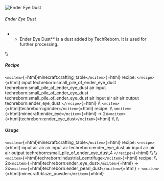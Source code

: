 ![Ender Eye Dust](/mods/techreborn/ender_eye_dust.png)

###### Ender Eye Dust

-   -   Ender Eye Dust** is a dust added by TechReborn. It is used for
        further processing.

\\\\

##### Recipe

`<mcitem>`{=html}minecraft:crafting_table`</mcitem>`{=html} recipe:
`<recipe>`{=html} input techreborn:small_pile_of_ender_eye_dust
techreborn:small_pile_of_ender_eye_dust air input
techreborn:small_pile_of_ender_eye_dust
techreborn:small_pile_of_ender_eye_dust air input air air air output
techreborn:ender_eye_dust `</recipe>`{=html} \\\\
`<mcitem>`{=html}techreborn:grinder`</mcitem>`{=html} recipe: \\\\
`<mcitem>`{=html}minecraft:ender_eye`</mcitem>`{=html} -\>
2x`<mcitem>`{=html}techreborn:ender_eye_dust`</mcitem>`{=html} \\\\ \\\\

##### Usage

`<mcitem>`{=html}minecraft:crafting_table`</mcitem>`{=html} recipe:
`<recipe>`{=html} input air air air input air techreborn:ender_eye_dust
air input air air air output techreborn:small_pile_of_ender_eye_dust,4
`</recipe>`{=html} \\\\ \\\\
`<mcitem>`{=html}techreborn:industrial_centrifuge`</mcitem>`{=html}
recipe: \\\\
2x`<mcitem>`{=html}techreborn:ender_eye_dust`</mcitem>`{=html} -\>
2x`<mcitem>`{=html}techreborn:ender_pearl_dust`</mcitem>`{=html} +
`<mcitem>`{=html}minecraft:blaze_powder`</mcitem>`{=html}
